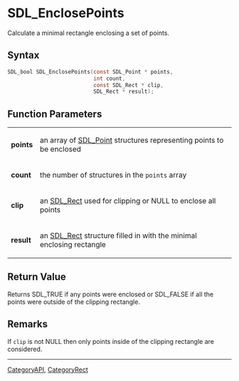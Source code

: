 = SDL_EnclosePoints =

Calculate a minimal rectangle enclosing a set of points.

== Syntax ==

<syntaxhighlight lang='c'>
SDL_bool SDL_EnclosePoints(const SDL_Point * points,
                           int count,
                           const SDL_Rect * clip,
                           SDL_Rect * result);
</syntaxhighlight>

== Function Parameters ==

{|
|'''points'''
|an array of [[SDL_Point]] structures representing points to be enclosed
|-
|'''count'''
|the number of structures in the <code>points</code> array
|-
|'''clip'''
|an [[SDL_Rect]] used for clipping or NULL to enclose all points
|-
|'''result'''
|an [[SDL_Rect]] structure filled in with the minimal enclosing rectangle
|}

== Return Value ==

Returns SDL_TRUE if any points were enclosed or SDL_FALSE if all the points
were outside of the clipping rectangle.

== Remarks ==

If <code>clip</code> is not NULL then only points inside of the clipping
rectangle are considered.
----
[[CategoryAPI]], [[CategoryRect]]


